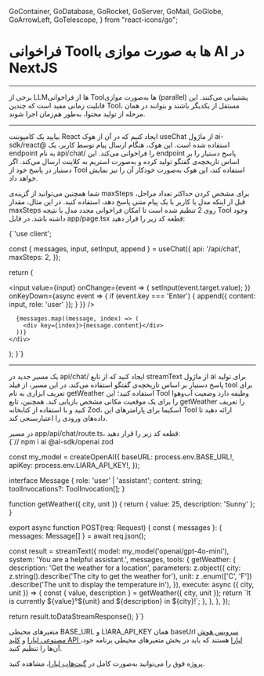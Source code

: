  GoContainer,
  GoDatabase,
  GoRocket,
  GoServer,
  GoMail,
  GoGlobe,
  GoArrowLeft,
  GoTelescope,
} from "react-icons/go";


<Layout>
<Head>
<title>مستندات فراخوانی Tool به صورت موازی با AI در NextJS - لیارا</title>
<meta property="og:title" content="مستندات خدمات رایانش ابری لیارا" />
<meta property="og:description" content="مستندات مربوط به فراخوانی Toolها به صورت موازی در فریم‌ورک NextJS به صورت موازی"  />
<meta property="og:image" content="https://media.liara.ir/logos/liara-poster.jpg" />
</Head>


# فراخوانی Toolها به صورت موازی با AI در NextJS
<hr className="mb-2" />


برخی از LLMها از فراخوانی Toolها به‌صورت موازی (parallel) پشتیبانی می‌کنند.
این قابلیت زمانی مفید است که چندین Tool، مستقل از یکدیگر باشند و بتوانند در همان مرحله از تولید محتوا، به‌طور هم‌زمان اجرا شوند.

<hr className="mb-2" />
<Section id='client' title='کلاینت' />


بیایید یک کامپوننت React ایجاد کنیم که در آن از هوک <Important>useChat</Important> از ماژول <Important>ai-sdk/react@</Important> استفاده شده است.
این هوک، هنگام ارسال پیام توسط کاربر، یک endpoint به نام <Important>api/chat/</Important> را فراخوانی می‌کند.
این endpoint پاسخ دستیار را بر اساس تاریخچه‌ی گفتگو تولید کرده و به‌صورت استریم به کلاینت ارسال می‌کند.
اگر دستیار در پاسخ خود از Tool استفاده کند، این هوک به‌صورت خودکار آن را نیز نمایش خواهد داد.
<div className="h-2" />

شما همچنین می‌توانید از گزینه‌ی <Important>maxSteps</Important> برای مشخص کردن حداکثر تعداد مراحل، قبل از اینکه مدل یا کاربر با یک پیام متنی پاسخ دهد، استفاده کنید.
در این مثال، مقدار <Important>maxSteps</Important> روی <Important>2</Important> تنظیم شده است تا امکان فراخوانی مجدد مدل با نتیجه Tool وجود داشته باشد.
در فایل <Important>app/page.tsx</Important> قطعه کد زیر را قرار دهید: 

<div className="h-2" />
<div dir='ltr'>
    <Highlight className="js">
        {`'use client';


  const { messages, input, setInput, append } = useChat({
    api: '/api/chat',
    maxSteps: 2,
  });

  return (
    <div>
      <input
        value={input}
        onChange={event => {
          setInput(event.target.value);
        }}
        onKeyDown={async event => {
          if (event.key === 'Enter') {
            append({ content: input, role: 'user' });
          }
        }}
      />

      {messages.map((message, index) => (
        <div key={index}>{message.content}</div>
      ))}
    </div>
  );
}`}
    </Highlight>
</div>


<hr className="mb-2" />
<Section id='server' title='سرور' />

یک مسیر جدید در <Important>api/chat/</Important> ایجاد کنید که از تابع <Important>streamText</Important> از ماژول <Important>ai</Important> برای تولید پاسخ دستیار بر اساس تاریخچه‌ی گفتگو استفاده می‌کند.
در این مسیر، از فیلد <Important>tool</Important> برای تعریف ابزاری به نام <Important>getWeather</Important> استفاده کنید؛ این Tool وظیفه دارد وضعیت آب‌وهوا را برای یک موقعیت مکانی مشخص بازیابی کند.
همچنین، تابع <Important>getWeather</Important> را تعریف کنید و با استفاده از کتابخانه Zod، اسکیما برای پارامترهای این Tool ارائه دهید تا داده‌های ورودی را اعتبارسنجی کند.

<div className="h-2" />
در مسیر <Important>app/api/chat/route.ts</Important>، قطعه کد زیر را قرار دهید: 

<div className="h-2" />
<div dir='ltr'>
    <Highlight className="js">
        {`// npm i ai @ai-sdk/openai zod


const my_model = createOpenAI({
  baseURL: process.env.BASE_URL!,
  apiKey: process.env.LIARA_API_KEY!,
});

interface Message {
  role: 'user' | 'assistant';
  content: string;
  toolInvocations?: ToolInvocation[];
}

function getWeather({ city, unit }) {
  return { value: 25, description: 'Sunny' };
}

export async function POST(req: Request) {
  const { messages }: { messages: Message[] } = await req.json();

  const result = streamText({
    model: my_model('openai/gpt-4o-mini'),
    system: 'You are a helpful assistant.',
    messages,
    tools: {
      getWeather: {
        description: 'Get the weather for a location',
        parameters: z.object({
          city: z.string().describe('The city to get the weather for'),
          unit: z
            .enum(['C', 'F'])
            .describe('The unit to display the temperature in'),
        }),
        execute: async ({ city, unit }) => {
          const { value, description } = getWeather({ city, unit });
          return \`It is currently \${value}°\${unit} and \${description} in \${city}!\`;
        },
      },
    },
  });

  return result.toDataStreamResponse();
}`}
    </Highlight>
</div>
<Alert variant="info">
<p>
متغیرهای محیطی <Important>BASE_URL</Important> و <Important>LIARA_API_KEY</Important> همان baseUrl <a href="https://liara.ir/products/ai/" className="text-[#2196f3]">سرویس هوش مصنوعی لیارا</a> و <a href="/references/api/about/#api-access-key" className="text-[#2196f3]">کلید API لیارا</a> هستند که باید در بخش متغیرهای محیطی برنامه خود، آن‌ها را تنظیم کنید. 
</p>
</Alert>
<Alert variant="success">
<p>
پروژه فوق را می‌توانید به‌صورت کامل در <a href="https://github.com/liara-cloud/ai-sdk-examples/tree/master/NextJS/call-tools-in-parallel" className="text-[#2196f3]">گیت‌هاب لیارا</a>، مشاهده کنید. 
</p>
</Alert>


</Layout>